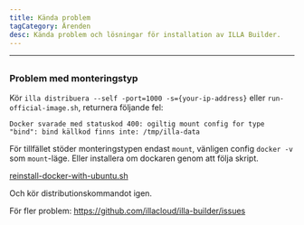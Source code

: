 ```yaml
---
title: Kända problem
tagCategory: Ärenden
desc: Kända problem och lösningar för installation av ILLA Builder.
---
```


* * *

## <Heading hidden>Kända ärenden</Heading>

### Problem med monteringstyp

Kör `illa distribuera --self -port=1000 -s={your-ip-address}` eller `run-official-image.sh`, returnera följande fel:

`Docker svarade med statuskod 400: ogiltig mount config for type "bind": bind källkod finns inte: /tmp/illa-data`

För tillfället stöder monteringstypen endast `mount`, vänligen config `docker -v` som `mount`-läge. Eller installera om dockaren genom att följa skript.

[reinstall-docker-with-ubuntu.sh](https://github.com/illacloud/deploy-illa-manuelly/blob/main/utils/reinstall-docker-with-ubuntu.sh)

Och kör distributionskommandot igen.

För fler problem: https://github.com/illacloud/illa-builder/issues
